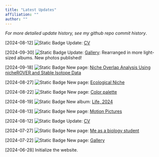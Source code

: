 ```yaml
---
title: "Latest Updates"
affiliation: ""
author: ""
---
```


::: {.disclaimer}
:::: {.disclaimer-container}
*For more detailed update history, see my github repo commit history*.
::::
:::

[2024-08-12] ![Static Badge](https://img.shields.io/badge/Research-%23466C8C?style=flat-square) 
Update: [CV](/biology-research/CV_Zhehao_Hu.pdf)

[2024-09-30] ![Static Badge](https://img.shields.io/badge/Photography-%23F27405?style=flat-square) 
Update: [Gallery](/gallery/gallery.qmd): Rearranged in more light-sized albums. New photos published!

[2024-09-18] ![Static Badge](https://img.shields.io/badge/Research-%23466C8C?style=flat-square) 
New page: [Niche Overlap Analysis Using nicheROVER and Stable Isotope Data](/biology-research/community-ecology/nicheROVER-Niche-Overlap.qmd)

[2024-08-27] ![Static Badge](https://img.shields.io/badge/Research-%23466C8C?style=flat-square) 
New page: [Ecological Niche](/biology-research/community-ecology/Ecological-Niche.qmd)

[2024-08-22] ![Static Badge](https://img.shields.io/badge/Photography-%23F27405?style=flat-square) 
New page: [Color palette](/photography/color_palette.qmd)

[2024-08-19] ![Static Badge](https://img.shields.io/badge/Photography-%23F27405?style=flat-square) 
New album: [Life, 2024](/gallery/gallery.qmd)

[2024-08-13] ![Static Badge](https://img.shields.io/badge/Photography-%23F27405?style=flat-square) 
New page: [Motion Pictures](/gallery/motion-pictures.qmd)

[2024-08-12] ![Static Badge](https://img.shields.io/badge/Research-%23466C8C?style=flat-square) 
Update: [CV](/biology-research/CV_Zhehao_Hu.pdf)

[2024-07-27] ![Static Badge](https://img.shields.io/badge/Research-%23466C8C?style=flat-square) 
New page: [Me as a biology student](/biology-research/asbiologist.qmd) 

[2024-07-22] ![Static Badge](https://img.shields.io/badge/Photography-%23F27405?style=flat-square) 
New page: [Gallery](/gallery/gallery.qmd)

[2024-06-28] Initialize the website.